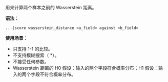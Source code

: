 用来计算两个样本之前的 Wasserstein 距离。

**语法：**

```
...|score wasserstein_distance <a_field> against <b_field>
```

**使用场景：**

- 只支持 1-1 的比较。
- 不支持模糊搜索（ \*）。
- 不接受任何参数。
- Wasserstein 距离的 H0 假设：输入的两个字段符合概率分布；H1 假设：输入的两个字段不符合概率分布。